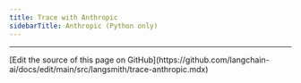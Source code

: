 ```yaml
---
title: Trace with Anthropic
sidebarTitle: Anthropic (Python only)
---
```



<TraceAnthropic/>

---

<Callout icon="pen-to-square" iconType="regular">
  [Edit the source of this page on GitHub](https://github.com/langchain-ai/docs/edit/main/src/langsmith/trace-anthropic.mdx)
</Callout>

